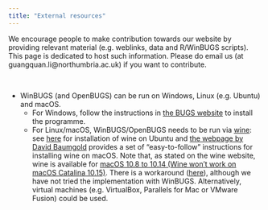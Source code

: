 ```yaml
---
title: "External resources"
---
```



We encourage people to make contribution towards our website by providing relevant material (e.g. weblinks, data and R/WinBUGS scripts). This page is dedicated to host such information. Please do email us (at guangquan.li@northumbria.ac.uk) if you want to contribute.

<br />


* WinBUGS (and OpenBUGS) can be run on Windows, Linux (e.g. Ubuntu) and macOS. 
  + For Windows, follow the instructions in [the BUGS website](https://www.mrc-bsu.cam.ac.uk/software/bugs/the-bugs-project-winbugs/) to install the programme. 
  + For Linux/macOS, WinBUGS/OpenBUGS needs to be run via [wine](www.winehq.org): see [here](https://wiki.winehq.org/Ubuntu) for installation of wine on Ubuntu and [the webpage by David Baumgold](https://www.davidbaumgold.com/tutorials/wine-mac/) provides a set of "easy-to-follow" instructions for installing wine on macOS. Note that, as stated on the wine website, wine is available for [macOS 10.8 to 10.14 (Wine won't work on macOS Catalina 10.15)](https://wiki.winehq.org/MacOS). There is a workaround ([here](https://apple.stackexchange.com/questions/373851/how-to-get-wine-working-on-catalina)), although we have not tried the implementation with WinBUGS. Alternatively, virtual machines (e.g. VirtualBox, Parallels for Mac or VMware Fusion) could be used.
